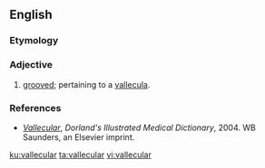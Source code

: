 ==English==

===Etymology===
{{etyl|la|en}}

===Adjective===
{{en-adj}}

# {{lb|en|medical}} [[grooved]]; pertaining to a [[vallecula]].

===References===
* ''[http://www.mercksource.com/pp/us/cns/cns_hl_dorlands.jspzQzpgzEzzSzppdocszSzuszSzcommonzSzdorlandszSzdorlandzSzdmd_v_02zPzhtm#12843645 Vallecular]'', ''Dorland's Illustrated Medical Dictionary'', 2004. WB Saunders, an Elsevier imprint.

[[ku:vallecular]]
[[ta:vallecular]]
[[vi:vallecular]]